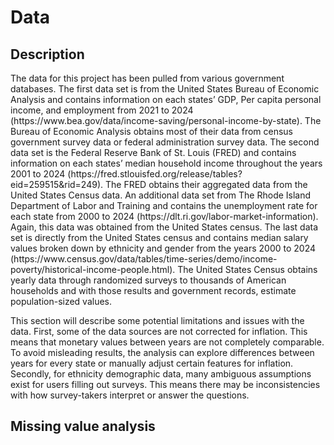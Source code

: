 # Data

## Description

The data for this project has been pulled from various government databases. The first data set is from the United States Bureau of Economic Analysis and contains information on each states' GDP, Per capita personal income, and employment from 2021 to 2024 (https://www.bea.gov/data/income-saving/personal-income-by-state). The Bureau of Economic Analysis obtains most of their data from census government survey data or federal administration survey data. The second data set is the Federal Reserve Bank of St. Louis (FRED) and contains information on each states' median household income throughout the years 2001 to 2024 (https://fred.stlouisfed.org/release/tables?eid=259515&rid=249). The FRED obtains their aggregated data from the United States Census data. An additional data set from The Rhode Island Department of Labor and Training and contains the unemployment rate for each state from 2000 to 2024 (https://dlt.ri.gov/labor-market-information). Again, this data was obtained from the United States census. The last data set is directly from the United States census and contains median salary values broken down by ethnicity and gender from the years 2000 to 2024 (https://www.census.gov/data/tables/time-series/demo/income-poverty/historical-income-people.html). The United States Census obtains yearly data through randomized surveys to thousands of American households and with those results and government records, estimate population-sized values. 


This section will describe some potential limitations and issues with the data. First, some of the data sources are not corrected for inflation. This means that monetary values between years are not completely comparable. To avoid misleading results, the analysis can explore differences between years for every state or manually adjust certain features for inflation. Secondly, for ethnicity demographic data, many ambiguous assumptions exist for users filling out surveys. This means there may be inconsistencies with how survey-takers interpret or answer the questions. 

## Missing value analysis
